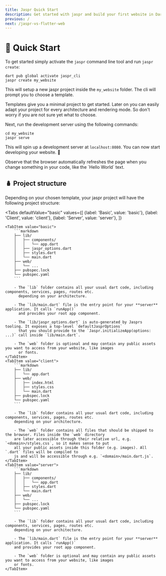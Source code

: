 ```yaml
---
title: Jaspr Quick Start
description: Get started with jaspr and build your first website in Dart.
previous: /
next: /jaspr-vs-flutter-web
---
```


# 🛫 Quick Start

To get started simply activate the `jaspr` command line tool and run `jaspr create`:

```shell
dart pub global activate jaspr_cli
jaspr create my_website
```

This will setup a new jaspr project inside the `my_website` folder. The cli will prompt you to choose a template.

<Info>
Templates give you a minimal project to get started. Later on you can easily adapt your project for every
architecture and rendering mode. So don't worry if you are not sure yet what to choose.
</Info>

Next, run the development server using the following commands:

```shell
cd my_website
jaspr serve
```

This will spin up a development server at `localhost:8080`.
You can now start developing your website. 🎉

<Success>
Observe that the browser automatically refreshes the page when you change something in your 
code, like the `Hello World` text.
</Success>

## 🪆 Project structure

Depending on your chosen template, your jaspr project will have the following project structure:

<Tabs
    defaultValue="basic"
    values={[
        {label: 'Basic', value: 'basic'},
        {label: 'Client', value: 'client'},
        {label: 'Server', value: 'server'},
    ]}
>
    <TabItem value="basic">
        ```markdown
        ├── lib/
        │   ├── components/
        │   │   └── app.dart
        │   ├── jaspr_options.dart
        │   ├── styles.dart
        │   └── main.dart
        ├── web/
        │   └── ...
        ├── pubspec.lock
        └── pubspec.yaml
        ```

        - The `lib` folder contains all your usual dart code, including components, services, pages, routes etc.
          depending on your architecture.

        - The `lib/main.dart` file is the entry point for your **server** application. It calls `runApp()`
          and provides your root app component.

        - The `lib/jaspr_options.dart` is auto-generated by Jasprs tooling. It exposes a top-level `defaultJasprOptions`
          that you should provide to the `Jaspr.initializeApp(options: ...)` call inside `lib/main.dart`.

        - The `web` folder is optional and may contain any public assets you want to access from your website, like images
          or fonts.
    </TabItem>
    <TabItem value="client">
        ```markdown
        ├── lib/
        │   └── app.dart
        ├── web/
        │   ├── index.html
        │   ├── styles.css
        │   └── main.dart
        ├── pubspec.lock
        └── pubspec.yaml
        ```

        - The `lib` folder contains all your usual dart code, including components, services, pages, routes etc.
        depending on your architecture.

        - The `web` folder contains all files that should be shipped to the browser. Files inside the `web` directory
        are later accessible through their relative url, e.g. `<domain>/styles.css`, so it makes sense to put
        all your public assets inside this folder (e.g. images). All `.dart` files will be compiled to
        js and will be accessible through e.g. `<domain>/main.dart.js`.
    </TabItem>
    <TabItem value="server">
        ```markdown
        ├── lib/
        │   ├── components/
        │   │   └── app.dart
        │   ├── styles.dart
        │   └── main.dart
        ├── web/
        │   └── ...
        ├── pubspec.lock
        └── pubspec.yaml
        ```

        - The `lib` folder contains all your usual dart code, including components, services, pages, routes etc.
        depending on your architecture.

        - The `lib/main.dart` file is the entry point for your **server** application. It calls `runApp()`
        and provides your root app component.

        - The `web` folder is optional and may contain any public assets you want to access from your website, like images
        or fonts.
    </TabItem>
</Tabs>
